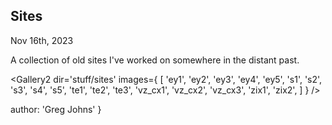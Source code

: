 
## Sites
<time>Nov 16th, 2023</time>

A collection of old sites I've worked on somewhere in the distant past.

<Gallery2 dir='stuff/sites' images={
  [
    'ey1',
    'ey2',
    'ey3',
    'ey4',
    'ey5',
    's1',
    's2',
    's3',
    's4',
    's5',
    'te1',
    'te2',
    'te3',
    'vz_cx1',
    'vz_cx2',
    'vz_cx3',
    'zix1',
    'zix2',
  ]
} />

  author: 'Greg Johns'
}

